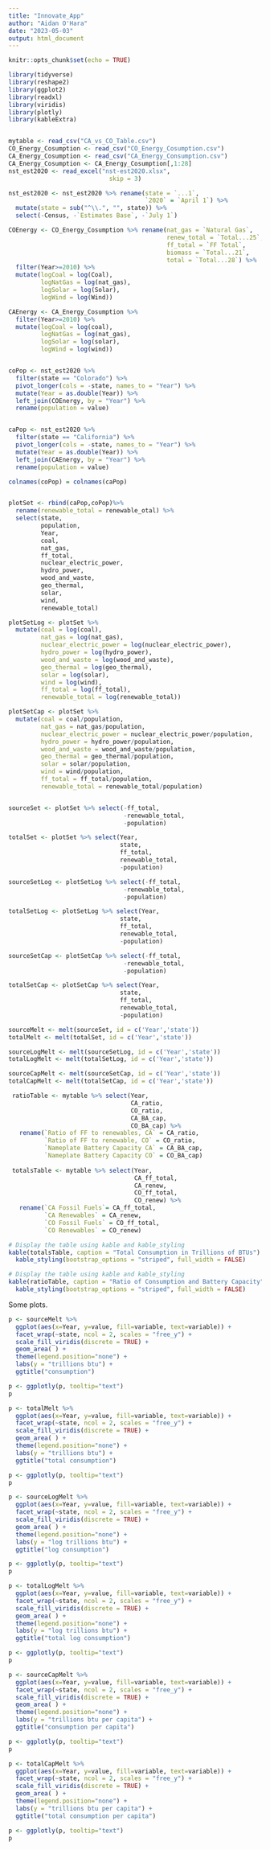 ```yaml
---
title: "Innovate_App"
author: "Aidan O'Hara"
date: "2023-05-03"
output: html_document
---
```


```r
knitr::opts_chunk$set(echo = TRUE)
```

```r
library(tidyverse)
library(reshape2)
library(ggplot2)
library(readxl)
library(viridis)
library(plotly)
library(kableExtra)


mytable <- read_csv("CA_vs_CO_Table.csv")
CO_Energy_Cosumption <- read_csv("CO_Energy_Cosumption.csv")
CA_Energy_Cosumption <- read_csv("CA_Energy_Consumption.csv")
CA_Energy_Cosumption <- CA_Energy_Cosumption[,1:28]
nst_est2020 <- read_excel("nst-est2020.xlsx", 
                            skip = 3)

nst_est2020 <- nst_est2020 %>% rename(state = `...1`,
                                      `2020` = `April 1`) %>%
  mutate(state = sub("^\\.", "", state)) %>%
  select(-Census, -`Estimates Base`, -`July 1`)

COEnergy <- CO_Energy_Cosumption %>% rename(nat_gas = `Natural Gas`,
                                            renew_total = `Total...25`,
                                            ff_total = `FF Total`,
                                            biomass = `Total...21`,
                                            total = `Total...28`) %>%
  filter(Year>=2010) %>%
  mutate(logCoal = log(Coal),
         logNatGas = log(nat_gas),
         logSolar = log(Solar),
         logWind = log(Wind))

CAEnergy <- CA_Energy_Cosumption %>% 
  filter(Year>=2010) %>%
  mutate(logCoal = log(coal),
         logNatGas = log(nat_gas),
         logSolar = log(solar),
         logWind = log(wind))


coPop <- nst_est2020 %>%
  filter(state == "Colorado") %>%
  pivot_longer(cols = -state, names_to = "Year") %>%
  mutate(Year = as.double(Year)) %>%
  left_join(COEnergy, by = "Year") %>%
  rename(population = value)


caPop <- nst_est2020 %>%
  filter(state == "California") %>%
  pivot_longer(cols = -state, names_to = "Year") %>%
  mutate(Year = as.double(Year)) %>%
  left_join(CAEnergy, by = "Year") %>%
  rename(population = value)

colnames(coPop) = colnames(caPop)


plotSet <- rbind(caPop,coPop)%>%
  rename(renewable_total = renewable_otal) %>%
  select(state,
         population,
         Year,
         coal,
         nat_gas,
         ff_total,
         nuclear_electric_power,
         hydro_power,
         wood_and_waste,
         geo_thermal,
         solar,
         wind,
         renewable_total)

plotSetLog <- plotSet %>%
  mutate(coal = log(coal),
         nat_gas = log(nat_gas),
         nuclear_electric_power = log(nuclear_electric_power),
         hydro_power = log(hydro_power),
         wood_and_waste = log(wood_and_waste),
         geo_thermal = log(geo_thermal),
         solar = log(solar),
         wind = log(wind),
         ff_total = log(ff_total),
         renewable_total = log(renewable_total))

plotSetCap <- plotSet %>%
  mutate(coal = coal/population,
         nat_gas = nat_gas/population,
         nuclear_electric_power = nuclear_electric_power/population,
         hydro_power = hydro_power/population,
         wood_and_waste = wood_and_waste/population,
         geo_thermal = geo_thermal/population,
         solar = solar/population,
         wind = wind/population,
         ff_total = ff_total/population,
         renewable_total = renewable_total/population)


sourceSet <- plotSet %>% select(-ff_total,
                                -renewable_total,
                                -population)

totalSet <- plotSet %>% select(Year,
                               state,
                               ff_total,
                               renewable_total,
                               -population)

sourceSetLog <- plotSetLog %>% select(-ff_total,
                                -renewable_total,
                                -population)

totalSetLog <- plotSetLog %>% select(Year,
                               state,
                               ff_total,
                               renewable_total,
                               -population)

sourceSetCap <- plotSetCap %>% select(-ff_total,
                                -renewable_total,
                                -population)

totalSetCap <- plotSetCap %>% select(Year,
                               state,
                               ff_total,
                               renewable_total,
                               -population)

sourceMelt <- melt(sourceSet, id = c('Year','state'))
totalMelt <- melt(totalSet, id = c('Year','state'))

sourceLogMelt <- melt(sourceSetLog, id = c('Year','state'))
totalLogMelt <- melt(totalSetLog, id = c('Year','state'))

sourceCapMelt <- melt(sourceSetCap, id = c('Year','state'))
totalCapMelt <- melt(totalSetCap, id = c('Year','state'))

 ratioTable <- mytable %>% select(Year,
                                  CA_ratio,
                                  CO_ratio,
                                  CA_BA_cap,
                                  CO_BA_cap) %>%
   rename(`Ratio of FF to renewables, CA` = CA_ratio,
          `Ratio of FF to renewable, CO` = CO_ratio,
          `Nameplate Battery Capacity CA` = CA_BA_cap,
          `Nameplate Battery Capacity CO` = CO_BA_cap)
 
 totalsTable <- mytable %>% select(Year,
                                   CA_ff_total,
                                   CA_renew,
                                   CO_ff_total,
                                   CO_renew) %>%
   rename(`CA Fossil Fuels`= CA_ff_total,
          `CA Renewables` = CA_renew,
          `CO Fossil Fuels` = CO_ff_total,
          `CO Renewables` = CO_renew)

```



```r
# Display the table using kable and kable_styling
kable(totalsTable, caption = "Total Consumption in Trillions of BTUs") %>%
  kable_styling(bootstrap_options = "striped", full_width = FALSE)

```

```r
# Display the table using kable and kable_styling
kable(ratioTable, caption = "Ratio of Consumption and Battery Capacity") %>%
  kable_styling(bootstrap_options = "striped", full_width = FALSE)

```

Some plots.

```r
p <- sourceMelt %>%
  ggplot(aes(x=Year, y=value, fill=variable, text=variable)) +
  facet_wrap(~state, ncol = 2, scales = "free_y") +
  scale_fill_viridis(discrete = TRUE) +
  geom_area( ) +
  theme(legend.position="none") +
  labs(y = "trillions btu") +
  ggtitle("consumption") 

p <- ggplotly(p, tooltip="text")
p

```


```r
p <- totalMelt %>%
  ggplot(aes(x=Year, y=value, fill=variable, text=variable)) +
  facet_wrap(~state, ncol = 2, scales = "free_y") +
  scale_fill_viridis(discrete = TRUE) +
  geom_area( ) +
  theme(legend.position="none") +
  labs(y = "trillions btu") +
  ggtitle("total consumption") 

p <- ggplotly(p, tooltip="text")
p

```

```r
p <- sourceLogMelt %>%
  ggplot(aes(x=Year, y=value, fill=variable, text=variable)) +
  facet_wrap(~state, ncol = 2, scales = "free_y") +
  scale_fill_viridis(discrete = TRUE) +
  geom_area( ) +
  theme(legend.position="none") +
  labs(y = "log trillions btu") +
  ggtitle("log consumption") 

p <- ggplotly(p, tooltip="text")
p

```

```r
p <- totalLogMelt %>%
  ggplot(aes(x=Year, y=value, fill=variable, text=variable)) +
  facet_wrap(~state, ncol = 2, scales = "free_y") +
  scale_fill_viridis(discrete = TRUE) +
  geom_area( ) +
  theme(legend.position="none") +
  labs(y = "log trillions btu") +
  ggtitle("total log consumption") 

p <- ggplotly(p, tooltip="text")
p

```

```r
p <- sourceCapMelt %>%
  ggplot(aes(x=Year, y=value, fill=variable, text=variable)) +
  facet_wrap(~state, ncol = 2, scales = "free_y") +
  scale_fill_viridis(discrete = TRUE) +
  geom_area( ) +
  theme(legend.position="none") +
  labs(y = "trillions btu per capita") +
  ggtitle("consumption per capita") 

p <- ggplotly(p, tooltip="text")
p

```

```r
p <- totalCapMelt %>%
  ggplot(aes(x=Year, y=value, fill=variable, text=variable)) +
  facet_wrap(~state, ncol = 2, scales = "free_y") +
  scale_fill_viridis(discrete = TRUE) +
  geom_area( ) +
  theme(legend.position="none") +
  labs(y = "trillions btu per capita") +
  ggtitle("total consumption per capita") 

p <- ggplotly(p, tooltip="text")
p

```